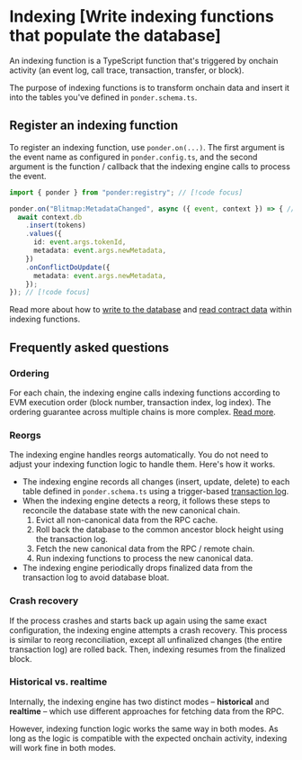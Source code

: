 
# Indexing [Write indexing functions that populate the database]

An indexing function is a TypeScript function that's triggered by onchain activity (an event log, call trace, transaction, transfer, or block).

The purpose of indexing functions is to transform onchain data and insert it into the tables you've defined in `ponder.schema.ts`.

## Register an indexing function

To register an indexing function, use `ponder.on(...)`. The first argument is the event name as configured in `ponder.config.ts`, and the second argument is the function / callback that the indexing engine calls to process the event.

```ts [src/index.ts]
import { ponder } from "ponder:registry"; // [!code focus]

ponder.on("Blitmap:MetadataChanged", async ({ event, context }) => { // [!code focus]
  await context.db
    .insert(tokens)
    .values({
      id: event.args.tokenId,
      metadata: event.args.newMetadata,
    })
    .onConflictDoUpdate({
      metadata: event.args.newMetadata,
    });
}); // [!code focus]
```

Read more about how to [write to the database](/docs/indexing/write) and [read contract data](/docs/indexing/read-contracts) within indexing functions.

## Frequently asked questions

### Ordering

For each chain, the indexing engine calls indexing functions according to EVM execution order (block number, transaction index, log index). The ordering guarantee across multiple chains is more complex. [Read more](/docs/api-reference/ponder/config#event-ordering).

### Reorgs

The indexing engine handles reorgs automatically. You do not need to adjust your indexing function logic to handle them. Here's how it works.

- The indexing engine records all changes (insert, update, delete) to each table defined in `ponder.schema.ts` using a trigger-based [transaction log](https://en.wikipedia.org/wiki/Transaction_log).
- When the indexing engine detects a reorg, it follows these steps to reconcile the database state with the new canonical chain.
  1. Evict all non-canonical data from the RPC cache.
  2. Roll back the database to the common ancestor block height using the transaction log.
  3. Fetch the new canonical data from the RPC / remote chain.
  4. Run indexing functions to process the new canonical data.
- The indexing engine periodically drops finalized data from the transaction log to avoid database bloat.

### Crash recovery

If the process crashes and starts back up again using the same exact configuration, the indexing engine attempts a crash recovery. This process is similar to reorg reconciliation, except all unfinalized changes (the entire transaction log) are rolled back. Then, indexing resumes from the finalized block.

### Historical vs. realtime

Internally, the indexing engine has two distinct modes – **historical** and **realtime** – which use different approaches for fetching data from the RPC.

However, indexing function logic works the same way in both modes. As long as the logic is compatible with the expected onchain activity, indexing will work fine in both modes.

